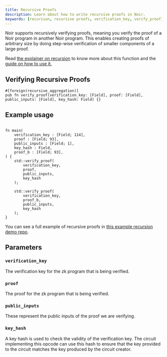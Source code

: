 ```yaml
---
title: Recursive Proofs
description: Learn about how to write recursive proofs in Noir.
keywords: [recursion, recursive proofs, verification_key, verify_proof]
---
```



Noir supports recursively verifying proofs, meaning you verify the proof of a Noir program in another Noir program. This enables creating proofs of arbitrary size by doing step-wise verification of smaller components of a large proof.

Read [the explainer on recursion](../../explainers/explainer-recursion.md) to know more about this function and the [guide on how to use it.](../../how_to/how-to-recursion.md)

## Verifying Recursive Proofs

```noir
#[foreign(recursive_aggregation)]
pub fn verify_proof(verification_key: [Field], proof: [Field], public_inputs: [Field], key_hash: Field) {}
```

<BlackBoxInfo to="black_box_fns"/>

## Example usage

```noir

fn main(
    verification_key : [Field; 114],
    proof : [Field; 93],
    public_inputs : [Field; 1],
    key_hash : Field,
    proof_b : [Field; 93],
) {
    std::verify_proof(
        verification_key,
        proof,
        public_inputs,
        key_hash
    );

    std::verify_proof(
        verification_key,
        proof_b,
        public_inputs,
        key_hash
    );
}
```

You can see a full example of recursive proofs in [this example recursion demo repo](https://github.com/noir-lang/noir-examples/tree/master/recursion).

## Parameters

### `verification_key`

The verification key for the zk program that is being verified.

### `proof`

The proof for the zk program that is being verified.

### `public_inputs`

These represent the public inputs of the proof we are verifying.

### `key_hash`

A key hash is used to check the validity of the verification key. The circuit implementing this opcode can use this hash to ensure that the key provided to the circuit matches the key produced by the circuit creator.
